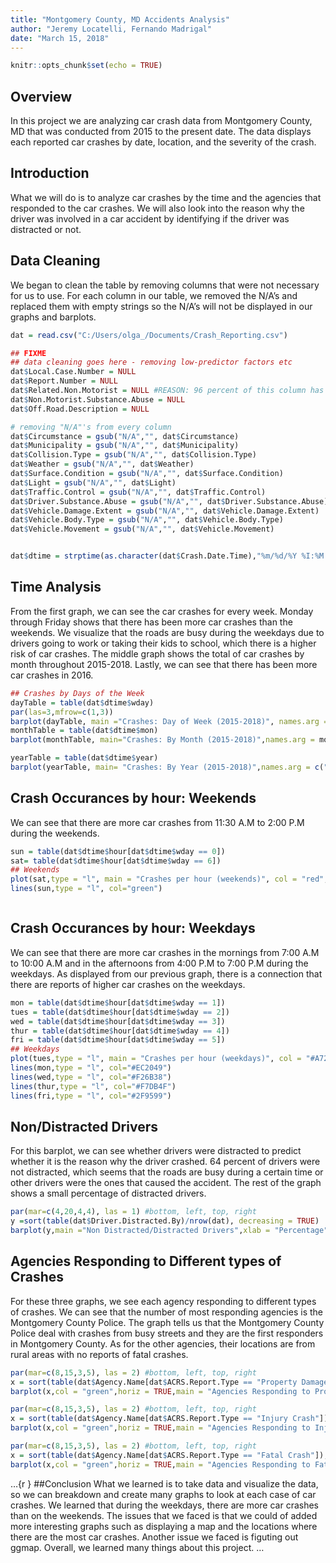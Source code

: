 ---
title: "Montgomery County, MD Accidents Analysis"
author: "Jeremy Locatelli, Fernando Madrigal"
date: "March 15, 2018"
---

```{r setup, include=FALSE}
knitr::opts_chunk$set(echo = TRUE)
```

## Overview
In this project we are analyzing car crash data from Montgomery County, MD that was conducted from 2015 to the present date. The data displays each reported car crashes by date, location, and the severity of the crash.

## Introduction
What we will do is to analyze car crashes by the time and the agencies that responded to the car crashes. We will also look into the reason why the driver was involved in a car accident by identifying if the driver was distracted or not.

## Data Cleaning
We began to clean the table by removing columns that were not necessary for us to use. For each column in our table, we removed the N/A's and replaced them with empty strings so the N/A's will not be displayed in our graphs and barplots. 
```{r echo = TRUE}
dat = read.csv("C:/Users/olga_/Documents/Crash_Reporting.csv")

## FIXME
## data cleaning goes here - removing low-predictor factors etc
dat$Local.Case.Number = NULL
dat$Report.Number = NULL
dat$Related.Non.Motorist = NULL #REASON: 96 percent of this column has empty strings and we are not using this column
dat$Non.Motorist.Substance.Abuse = NULL 
dat$Off.Road.Description = NULL

# removing "N/A"'s from every column
dat$Circumstance = gsub("N/A","", dat$Circumstance)
dat$Municipality = gsub("N/A","", dat$Municipality)
dat$Collision.Type = gsub("N/A","", dat$Collision.Type)
dat$Weather = gsub("N/A","", dat$Weather)
dat$Surface.Condition = gsub("N/A","", dat$Surface.Condition)
dat$Light = gsub("N/A","", dat$Light)
dat$Traffic.Control = gsub("N/A","", dat$Traffic.Control)
dat$Driver.Substance.Abuse = gsub("N/A","", dat$Driver.Substance.Abuse)
dat$Vehicle.Damage.Extent = gsub("N/A","", dat$Vehicle.Damage.Extent)
dat$Vehicle.Body.Type = gsub("N/A","", dat$Vehicle.Body.Type)
dat$Vehicle.Movement = gsub("N/A","", dat$Vehicle.Movement)


dat$dtime = strptime(as.character(dat$Crash.Date.Time),"%m/%d/%Y %I:%M:%S %p", tz="EST")
```

## Time Analysis
From the first graph, we can see the car crashes for every week. Monday through Friday shows that there has been more car crashes than the weekends. We visualize that the roads are busy during the weekdays due to drivers going to work or taking their kids to school, which there is a higher risk of car crashes. The middle graph shows the total of car crashes by month throughout 2015-2018. Lastly, we can see that there has been more car crashes in 2016.
```{r echo = TRUE}
## Crashes by Days of the Week
dayTable = table(dat$dtime$wday)
par(las=3,mfrow=c(1,3))
barplot(dayTable, main ="Crashes: Day of Week (2015-2018)", names.arg = c("Sunday", "Monday", "Tuesday", "Wednesday", "Thursday", "Friday", "Saturday"),col = "green")
monthTable = table(dat$dtime$mon)
barplot(monthTable, main="Crashes: By Month (2015-2018)",names.arg = month.name)

yearTable = table(dat$dtime$year)
barplot(yearTable, main= "Crashes: By Year (2015-2018)",names.arg = c("2015","2016","2017","2018"), col = "red")
```

## Crash Occurances by hour: Weekends
We can see that there are more car crashes from 11:30 A.M to 2:00 P.M during the weekends.
```{r }
sun = table(dat$dtime$hour[dat$dtime$wday == 0]) 
sat= table(dat$dtime$hour[dat$dtime$wday == 6])
## Weekends
plot(sat,type = "l", main = "Crashes per hour (weekends)", col = "red", xlab = "Hour",ylab = "number of incidents") 
lines(sun,type = "l", col="green")



```

## Crash Occurances by hour: Weekdays
We can see that there are more car crashes in the mornings from 7:00 A.M to 10:00 A.M and in the afternoons from 4:00 P.M to 7:00 P.M during the weekdays. As displayed from our previous graph, there is a connection that there are reports of higher car crashes on the weekdays.
```{r }
mon = table(dat$dtime$hour[dat$dtime$wday == 1])
tues = table(dat$dtime$hour[dat$dtime$wday == 2])
wed = table(dat$dtime$hour[dat$dtime$wday == 3])
thur = table(dat$dtime$hour[dat$dtime$wday == 4])
fri = table(dat$dtime$hour[dat$dtime$wday == 5])
## Weekdays
plot(tues,type = "l", main = "Crashes per hour (weekdays)", col = "#A7226E", xlab = "Hour",ylab = "number of incidents") 
lines(mon,type = "l", col="#EC2049")
lines(wed,type = "l", col="#F26B38")
lines(thur,type = "l", col="#F7DB4F")
lines(fri,type = "l", col="#2F9599")
```

## Non/Distracted Drivers
For this barplot, we can see whether drivers were distracted to predict whether it is the reason why the driver crashed. 64 percent of drivers were not distracted, which seems that the roads are busy during a certain time or other drivers were the ones that caused the accident. The rest of the graph shows a small percentage of distracted drivers.
```{r }
par(mar=c(4,20,4,4), las = 1) #bottom, left, top, right
y =sort(table(dat$Driver.Distracted.By)/nrow(dat), decreasing = TRUE)
barplot(y,main ="Non Distracted/Distracted Drivers",xlab = "Percentage",xlim=c(0,1),col = "green",las = 2, axes = TRUE,names.arg = row.names(y),cex.names = .75,horiz = TRUE)
```

## Agencies Responding to Different types of Crashes
For these three graphs, we see each agency responding to different types of crashes. We can see that the number of most responding agencies is the Montgomery County Police. The graph tells us that the Montgomery County Police deal with crashes from busy streets and they are the first responders in Montgomery County. As for the other agencies, their locations are from rural areas with no reports of fatal crashes.
```{r }
par(mar=c(8,15,3,5), las = 2) #bottom, left, top, right
x = sort(table(dat$Agency.Name[dat$ACRS.Report.Type == "Property Damage Crash"]),decreasing = TRUE)
barplot(x,col = "green",horiz = TRUE,main = "Agencies Responding to Property Damage Crashes")

par(mar=c(8,15,3,5), las = 2) #bottom, left, top, right
x = sort(table(dat$Agency.Name[dat$ACRS.Report.Type == "Injury Crash"]),decreasing = TRUE)
barplot(x,col = "green",horiz = TRUE,main = "Agencies Responding to Injury Crashes")

par(mar=c(8,15,3,5), las = 2) #bottom, left, top, right
x = sort(table(dat$Agency.Name[dat$ACRS.Report.Type == "Fatal Crash"]),decreasing = TRUE)
barplot(x,col = "green",horiz = TRUE,main = "Agencies Responding to Fatal Crashes")
```
...{r }
##Conclusion
What we learned is to take data and visualize the data, so we can breakdown and create many graphs to look at each case of car crashes. We learned that during the weekdays, there are more car crashes than on the weekends. The issues that we faced is that we could of added more interesting graphs such as displaying a map and the locations where there are the most car crashes. Another issue we faced is figuting out ggmap. Overall, we learned many things about this project.
...
